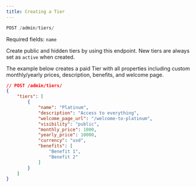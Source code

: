 ```yaml
---
title: Creating a Tier
---
```


```js
POST /admin/tiers/
```

Required fields: `name`

Create public and hidden tiers by using this endpoint. New tiers are always set as `active` when created.

The example below creates a paid Tier with all properties including custom monthly/yearly prices, description, benefits, and welcome page.
<RequestExample>
```json
// POST /admin/tiers/
{
    "tiers": [
        {
            "name": "Platinum",
            "description": "Access to everything",
            "welcome_page_url": "/welcome-to-platinum",
            "visibility": "public",
            "monthly_price": 1000,
            "yearly_price": 10000,
            "currency": "usd",
            "benefits": [
                "Benefit 1",
                "Benefit 2"
            ]
        }
    ]
}
```
</RequestExample>